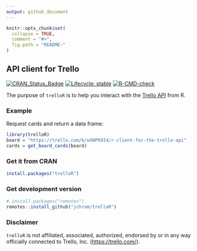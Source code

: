 ```yaml
---
output: github_document
---
```


<!-- README.md is generated from README.Rmd. Please edit that file -->

```r
knitr::opts_chunk$set(
  collapse = TRUE,
  comment = "#>",
  fig.path = "README-"
)
```

API client for Trello
---------------------

<!-- badges: start -->
[![CRAN_Status_Badge](https://www.r-pkg.org/badges/version/trelloR)](https://cran.r-project.org/package=trelloR/)
[![Lifecycle: stable](https://img.shields.io/badge/lifecycle-stable-brightgreen.svg)](https://lifecycle.r-lib.org/articles/stages.html#stable)
[![R-CMD-check](https://github.com/jchrom/trelloR/actions/workflows/R-CMD-check.yaml/badge.svg)](https://github.com/jchrom/trelloR/actions/workflows/R-CMD-check.yaml)
<!-- badges: end -->

The purpose of `trelloR` is to help you interact with the [Trello API](https://developer.atlassian.com/cloud/trello/rest) from R.

### Example

Request cards and return a data frame:

```r
library(trelloR)
board = "https://trello.com/b/wVWPK9I4/r-client-for-the-trello-api"
cards = get_board_cards(board)
```

### Get it from CRAN

```r
install.packages("trelloR")
```

### Get development version

```r
# install.packages("remotes")
remotes::install_github("jchrom/trelloR")
```

### Disclaimer

`trelloR` is not affiliated, associated, authorized, endorsed
by or in any way officially connected to Trello, Inc. (<https://trello.com/>).
